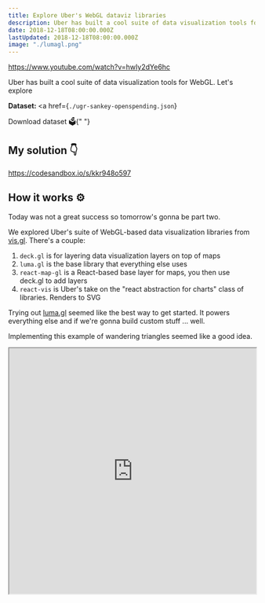 ```yaml
---
title: Explore Uber's WebGL dataviz libraries
description: Uber has built a cool suite of data visualization tools for WebGL. Let's explore
date: 2018-12-18T08:00:00.000Z
lastUpdated: 2018-12-18T08:00:00.000Z
image: "./lumagl.png"
---
```


https://www.youtube.com/watch?v=hwIy2dYe6hc

Uber has built a cool suite of data visualization tools for WebGL. Let's explore

<strong>Dataset: </strong>
<a
  href={`./ugr-sankey-openspending.json`}
>
  Download dataset 🗳{" "}
</a>

## My solution 👇

https://codesandbox.io/s/kkr948o597

## How it works ⚙️


Today was not a great success so tomorrow's gonna be part two.

We explored Uber's suite of WebGL-based data visualization libraries from [vis.gl](http://vis.gl/). There's a couple:

1. `deck.gl` is for layering data visualization layers on top of maps
2. `luma.gl` is the base library that everything else uses
3. `react-map-gl` is a React-based base layer for maps, you then use deck.gl to add layers
4. `react-vis` is Uber's take on the "react abstraction for charts" class of libraries. Renders to SVG

Trying out [luma.gl](https://luma.gl/) seemed like the best way to get started. It powers everything else and if we're gonna build custom stuff ... well.

Implementing this example of wandering triangles seemed like a good idea.

<iframe
  src="https://luma.gl/#/examples/core-examples/transform-webgl-2"
  width="100%"
  height="500"
/>

Copy pasting a bunch of code and trying to understand what it does even better.

So we built a React harness, spelunked through the demo code, and learned a few things about WebGL.

```javascript
<LumaFragment component="canvas" />
```

`<LumaFragment>` is a [d3blackbox](https://d3blackbox.com) component. It creates a canvas element and lets our render function take over. Our function is mostly a copy paste job.

In this we learned that WebGL renders onto `<canvas>`. Somehow I never realized that before.

We create LumaFragment like this:

```javascript
const LumaFragment = d3blackbox((anchor, props) => {
    // copy pasta code from official example

    animationLoop.start({ canvas: anchor.current });
}
```

The official example creates an `animationLoop` based on the `AnimationLoop` import from luma.gl. It works like a game loop approach I believe.

There's 3 event callbacks the code hooks into:

1. `onInitialize`, which initializes objects and sets up the visualization
2. `onRender`, which runs on every loop of the animation. I think
3. `onFinalize`, which runs when the animation runs out, but it looks like that's never

I'd explain the code inside those callbacks here, if I understood it well enough. Right now it still looks a little alien and hard to grok.

What I _can_ tell you, however, it's that it is designed to run fast. There's a lot of low level stuff creeping in. Like using `Float32Array` instead of just Array because it's typed.

Yes, some JavaScript is typed didn't you know?

And it uses a lot of Buffers. Those are low level memory blocks with direct access from the GPU. Makes it faster than working with higher level JavaScript abstractions.

Another trick for more speed is that much of the hard logic happens in shaders.

We put our shaders in the `shaders.js` file. Shaders are low-level GPU code, originally named after shading effects, but doing all sorts of stuff these days.

Our example uses 3 shaders: `EMIT_VS`, `DRAW_VS`, `DRAW_FS`. They seem to control how our triangles render and behave, but I haven't been able to figure out how the JavaScript part ties together with the shaders part.

Guess that's our next step.

Also figuring out why this happens:

Join me tomorrow. We'll have fun :)

<TweetEmbed id="1075059774708953088" options={{ conversation: 'none' }} />
